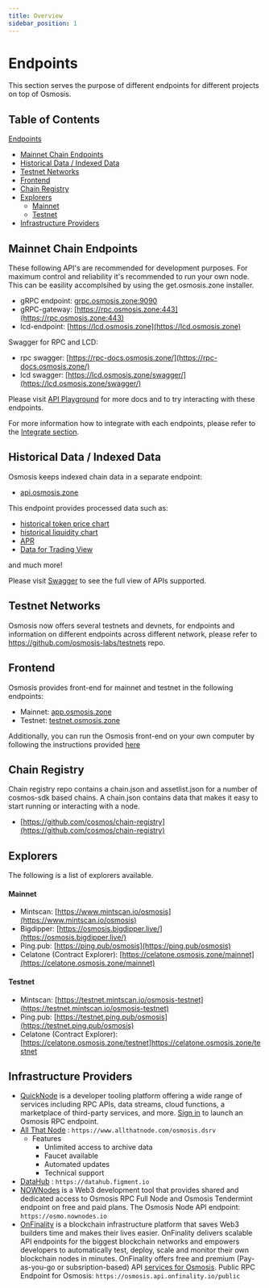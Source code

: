 ```yaml
---
title: Overview
sidebar_position: 1
---
```


# Endpoints

This section serves the purpose of different endpoints for different projects on top of Osmosis.

## Table of Contents
[Endpoints](#endpoints)
  - [Mainnet Chain Endpoints](#mainnet-chain-endpoints)
  - [Historical Data / Indexed Data](#historical-data--indexed-data)
  - [Testnet Networks](#testnet-networks)
  - [Frontend](#frontend)
  - [Chain Registry](#chain-registry)
  - [Explorers](#explorers)
    - [Mainnet](#mainnet)
    - [Testnet](#testnet)
  - [Infrastructure Providers](#infrastructure-providers)

## Mainnet Chain Endpoints

These following API's are recommended for development purposes. For maximum control and reliability it's recommended to run your own node. This can be easility accomplsihed by using the get.osmosis.zone installer.

- gRPC endpoint: [grpc.osmosis.zone:9090](grpc.osmosis.zone:9090)
- gRPC-gateway: [https://rpc.osmosis.zone:443](https://rpc.osmosis.zone:443)
- lcd-endpoint: [https://lcd.osmosis.zone](https://lcd.osmosis.zone)

Swagger for RPC and LCD: 
- rpc swagger: [https://rpc-docs.osmosis.zone/](https://rpc-docs.osmosis.zone/)
- lcd swagger: [https://lcd.osmosis.zone/swagger/](https://lcd.osmosis.zone/swagger/)

Please visit [API Playground](/api) for more docs and to try interacting with these endpoints.

For more information how to integrate with each endpoints, please refer to the [Integrate section](../overview/integrate).

## Historical Data / Indexed Data

Osmosis keeps indexed chain data in a separate endpoint:
- [api.osmosis.zone](https://api.osmosis.zone)

This endpoint provides processed data such as: 
- [historical token price chart](https://api-osmosis.imperator.co/swagger/#/tokens/token_price_historical_chart_v2)
- [historical liquidity chart](https://api-osmosis.imperator.co/swagger/#/liquidity/liquidity_historical_all_chart)
- [APR](https://api-osmosis.imperator.co/swagger/#/apr)
- [Data for Trading View](https://api-osmosis.imperator.co/swagger/#/tradingview)

and much more!

Please visit [Swagger](https://api-osmosis.imperator.co/swagger/#/) to see the full view of APIs supported.


## Testnet Networks

Osmosis now offers several testnets and devnets, for endpoints and information on different endpoints across different network, please refer to https://github.com/osmosis-labs/testnets repo.

## Frontend
 
Osmosis provides front-end for mainnet and testnet in the following endpoints:

- Mainnet: [app.osmosis.zone](https://app.osmosis.zone/)
- Testnet: [testnet.osmosis.zone](https://testnet.osmosis.zone/)


Additionally, you can run the Osmosis front-end on your own computer by following the instructions provided [ here](https://docs.osmosis.zone/frontend/osmosis-frontend)


## Chain Registry

Chain registry repo contains a chain.json and assetlist.json for a number of cosmos-sdk based chains. A chain.json contains data that makes it easy to start running or interacting with a node.
- [https://github.com/cosmos/chain-registry](https://github.com/cosmos/chain-registry)

## Explorers

The following is a list of explorers available.

#### Mainnet

- Mintscan: [https://www.mintscan.io/osmosis](https://www.mintscan.io/osmosis)
- Bigdipper: [https://osmosis.bigdipper.live/](https://osmosis.bigdipper.live/)
- Ping.pub: [https://ping.pub/osmosis](https://ping.pub/osmosis)
- Celatone (Contract Explorer): [https://celatone.osmosis.zone/mainnet](https://celatone.osmosis.zone/mainnet)

#### Testnet

- Mintscan: [https://testnet.mintscan.io/osmosis-testnet](https://testnet.mintscan.io/osmosis-testnet)
- Ping.pub: [https://testnet.ping.pub/osmosis](https://testnet.ping.pub/osmosis)
- Celatone (Contract Explorer): [https://celatone.osmosis.zone/testnet]https://celatone.osmosis.zone/testnet



## Infrastructure Providers

- [QuickNode](https://www.quicknode.com/chains/osmosis) is a developer tooling platform offering a wide range of services including RPC APIs, data streams, cloud functions, a marketplace of third-party services, and more. [Sign in](https://dashboard.quicknode.com/) to launch an Osmosis RPC endpoint.
- [All That Node](https://www.allthatnode.com/osmosis.dsrv) : `https://www.allthatnode.com/osmosis.dsrv`
  - Features
    - Unlimited access to archive data
    - Faucet available
    - Automated updates
    - Technical support
- [DataHub](https://datahub.figment.io) : `https://datahub.figment.io`
- [NOWNodes](https://nownodes.io/osmosis-osmo) is a Web3 development tool that provides shared and dedicated access to Osmosis RPC Full Node and Osmosis Tendermint endpoint on free and paid plans. The Osmosis Node API endpoint: `https://osmo.nownodes.io`
- [OnFinality](https://onfinality.io/) is a blockchain infrastructure platform that saves Web3 builders time and makes their lives easier. OnFinality delivers scalable API endpoints for the biggest blockchain networks and empowers developers to automatically test, deploy, scale and monitor their own blockchain nodes in minutes. OnFinality offers free and premium (Pay-as-you-go or subsription-based) API [services for Osmosis](https://onfinality.io/networks/osmosis). Public RPC Endpoint for Osmosis: `https://osmosis.api.onfinality.io/public`

